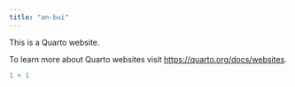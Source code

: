 ```yaml
---
title: "an-bui"
---
```


This is a Quarto website.

To learn more about Quarto websites visit <https://quarto.org/docs/websites>.

```r
1 + 1
```
